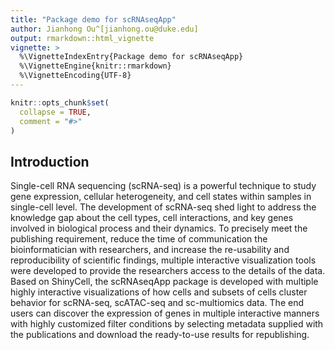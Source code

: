 ```yaml
---
title: "Package demo for scRNAseqApp"
author: Jianhong Ou^[jianhong.ou@duke.edu]
output: rmarkdown::html_vignette
vignette: >
  %\VignetteIndexEntry{Package demo for scRNAseqApp}
  %\VignetteEngine{knitr::rmarkdown}
  %\VignetteEncoding{UTF-8}
---
```



```r
knitr::opts_chunk$set(
  collapse = TRUE,
  comment = "#>"
)
```


## Introduction

Single-cell RNA sequencing (scRNA-seq) is a powerful technique to study gene expression, cellular heterogeneity, and cell states within samples in single-cell level. The development of scRNA-seq shed light to address the knowledge gap about the cell types, cell interactions, and key genes involved in biological process and their dynamics. To precisely meet the publishing requirement, reduce the time of communication the bioinformatician with researchers, and increase the re-usability and reproducibility of scientific findings, multiple interactive visualization tools were developed to provide the researchers access to the details of the data. Based on ShinyCell, the scRNAseqApp package is developed with multiple highly interactive visualizations of how cells and subsets of cells cluster behavior for scRNA-seq, scATAC-seq and sc-multiomics data. The end users can discover the expression of genes in multiple interactive manners with highly customized filter conditions by selecting metadata supplied with the publications and download the ready-to-use results for republishing.


